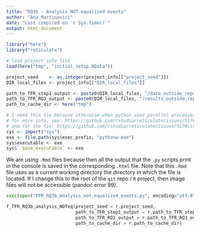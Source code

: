 ```yaml
---
title: "RQ3b - Analysis NOT equalized events"
author: "Ana Martinovici"
date: "Last compiled on `r Sys.time()`"
output: html_document
---
```


```r

library("here")
library("reticulate")

# load project_info list
load(here("tmp", "initial_setup.RData"))

project_seed    <- as.integer(project_info[["project_seed"]])
DIR_local_files <- project_info[["DIR_local_files"]]

path_to_TFR_step1_output <- paste0(DIR_local_files, "/data_outside_repo/processed_data/TFR/step1/")
path_to_TFR_RQ3_output <- paste0(DIR_local_files, "/results_outside_repo/RQ3/TFR/")
path_to_cache_dir <- here("tmp")

# I need this fix because otherwise when python uses parallel processes, reticulate opens multiple Rterm processes instead of python. 
# for more info, see: https://github.com/rstudio/reticulate/issues/517#issuecomment-580189041
# and for the fix: https://github.com/rstudio/reticulate/issues/517#issuecomment-580305649
sys <- import("sys")
exe <- file.path(sys$exec_prefix, "pythonw.exe")
sys$executable <- exe
sys$`_base_executable` <- exe

```

We are using `.Rmd` files because then all the output that the `.py` scripts print in the console is saved in the corresponding `.html` file. Note that this `.Rmd` file uses as a current working directory the directory in which the file is located. If I change this to the root of the `git` repo / `R` project, then image files will not be accessible (pandoc error 99).

```python
exec(open("TFR_RQ3b_Analysis_not_equalized_events.py", encoding="utf-8").read())

f_TFR_RQ3b_analysis_NOTeq(project_seed = r.project_seed,  
                          path_to_TFR_step1_output = r.path_to_TFR_step1_output, 
                          path_to_TFR_RQ3_output = r.path_to_TFR_RQ3_output,
                          path_to_cache_dir = r.path_to_cache_dir)

```
